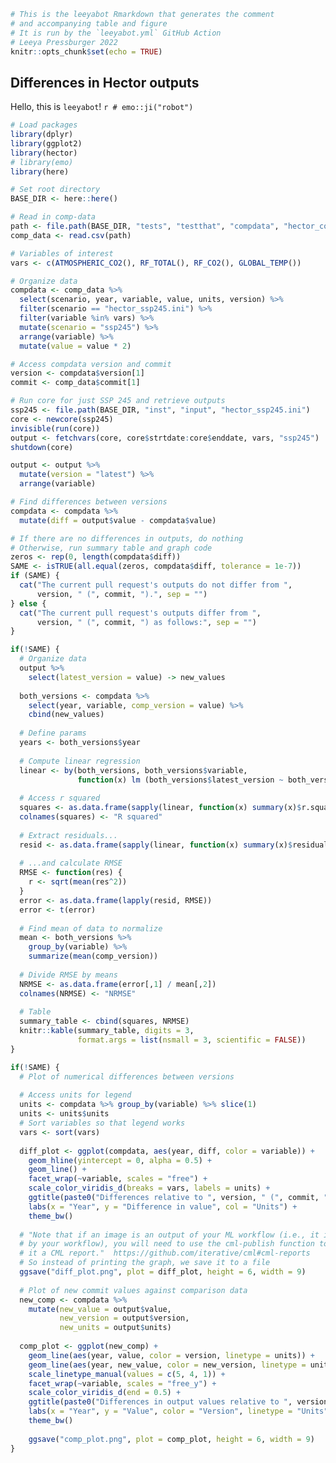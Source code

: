 ```r
# This is the leeyabot Rmarkdown that generates the comment
# and accompanying table and figure
# It is run by the `leeyabot.yml` GitHub Action
# Leeya Pressburger 2022
knitr::opts_chunk$set(echo = TRUE)
```

## Differences in Hector outputs

Hello, this is `leeyabot`! `r # emo::ji("robot")`

``` r
# Load packages
library(dplyr)
library(ggplot2)
library(hector)
# library(emo)
library(here)

# Set root directory
BASE_DIR <- here::here()

# Read in comp-data
path <- file.path(BASE_DIR, "tests", "testthat", "compdata", "hector_comp.csv")
comp_data <- read.csv(path)

# Variables of interest
vars <- c(ATMOSPHERIC_CO2(), RF_TOTAL(), RF_CO2(), GLOBAL_TEMP())

# Organize data
compdata <- comp_data %>% 
  select(scenario, year, variable, value, units, version) %>%
  filter(scenario == "hector_ssp245.ini") %>%
  filter(variable %in% vars) %>%
  mutate(scenario = "ssp245") %>%
  arrange(variable) %>%
  mutate(value = value * 2)

# Access compdata version and commit
version <- compdata$version[1]
commit <- comp_data$commit[1]

# Run core for just SSP 245 and retrieve outputs
ssp245 <- file.path(BASE_DIR, "inst", "input", "hector_ssp245.ini")
core <- newcore(ssp245)
invisible(run(core))
output <- fetchvars(core, core$strtdate:core$enddate, vars, "ssp245")
shutdown(core)

output <- output %>% 
  mutate(version = "latest") %>%
  arrange(variable)

# Find differences between versions
compdata <- compdata %>% 
  mutate(diff = output$value - compdata$value)
```

```r
# If there are no differences in outputs, do nothing
# Otherwise, run summary table and graph code
zeros <- rep(0, length(compdata$diff))
SAME <- isTRUE(all.equal(zeros, compdata$diff, tolerance = 1e-7))
if (SAME) {
  cat("The current pull request's outputs do not differ from ", 
      version, " (", commit, ").", sep = "")
} else {
  cat("The current pull request's outputs differ from ", 
      version, " (", commit, ") as follows:", sep = "")  
}
```

```r
if(!SAME) {
  # Organize data
  output %>%
    select(latest_version = value) -> new_values
  
  both_versions <- compdata %>%
    select(year, variable, comp_version = value) %>%
    cbind(new_values)
  
  # Define params
  years <- both_versions$year
  
  # Compute linear regression
  linear <- by(both_versions, both_versions$variable, 
               function(x) lm (both_versions$latest_version ~ both_versions$comp_version))
  
  # Access r squared
  squares <- as.data.frame(sapply(linear, function(x) summary(x)$r.squared))
  colnames(squares) <- "R squared"
  
  # Extract residuals...
  resid <- as.data.frame(sapply(linear, function(x) summary(x)$residuals))
  
  # ...and calculate RMSE
  RMSE <- function(res) {
    r <- sqrt(mean(res^2))
  }
  error <- as.data.frame(lapply(resid, RMSE))
  error <- t(error)
  
  # Find mean of data to normalize
  mean <- both_versions %>% 
    group_by(variable) %>% 
    summarize(mean(comp_version))
  
  # Divide RMSE by means
  NRMSE <- as.data.frame(error[,1] / mean[,2])
  colnames(NRMSE) <- "NRMSE"
  
  # Table
  summary_table <- cbind(squares, NRMSE)
  knitr::kable(summary_table, digits = 3, 
               format.args = list(nsmall = 3, scientific = FALSE))
}
```

``` r
if(!SAME) {
  # Plot of numerical differences between versions
  
  # Access units for legend
  units <- compdata %>% group_by(variable) %>% slice(1)
  units <- units$units
  # Sort variables so that legend works
  vars <- sort(vars)
  
  diff_plot <- ggplot(compdata, aes(year, diff, color = variable)) +
    geom_hline(yintercept = 0, alpha = 0.5) +
    geom_line() +
    facet_wrap(~variable, scales = "free") +
    scale_color_viridis_d(breaks = vars, labels = units) +
    ggtitle(paste0("Differences relative to ", version, " (", commit, ")", " in ", compdata$scenario)) +
    labs(x = "Year", y = "Difference in value", col = "Units") +
    theme_bw()
  
  # "Note that if an image is an output of your ML workflow (i.e., it is produced
  # by your workflow), you will need to use the cml-publish function to include 
  # it a CML report."  https://github.com/iterative/cml#cml-reports
  # So instead of printing the graph, we save it to a file
  ggsave("diff_plot.png", plot = diff_plot, height = 6, width = 9)
  
  # Plot of new commit values against comparison data
  new_comp <- compdata %>%
    mutate(new_value = output$value,
           new_version = output$version,
           new_units = output$units)
  
  comp_plot <- ggplot(new_comp) +
    geom_line(aes(year, value, color = version, linetype = units)) +
    geom_line(aes(year, new_value, color = new_version, linetype = units)) +
    scale_linetype_manual(values = c(5, 4, 1)) +
    facet_wrap(~variable, scales = "free_y") +
    scale_color_viridis_d(end = 0.5) +
    ggtitle(paste0("Differences in output values relative to ", version, " (", commit, ")", " in ", compdata$scenario)) +
    labs(x = "Year", y = "Value", color = "Version", linetype = "Units") +
    theme_bw()
  
    ggsave("comp_plot.png", plot = comp_plot, height = 6, width = 9)
}
```
